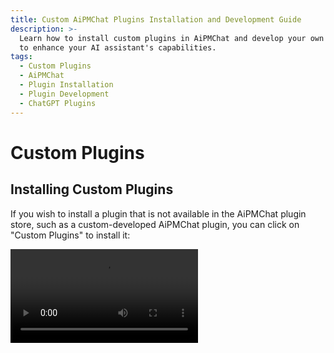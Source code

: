 ```yaml
---
title: Custom AiPMChat Plugins Installation and Development Guide
description: >-
  Learn how to install custom plugins in AiPMChat and develop your own plugins
  to enhance your AI assistant's capabilities.
tags:
  - Custom Plugins
  - AiPMChat
  - Plugin Installation
  - Plugin Development
  - ChatGPT Plugins
---
```


# Custom Plugins

## Installing Custom Plugins

If you wish to install a plugin that is not available in the AiPMChat plugin store, such as a custom-developed AiPMChat plugin, you can click on "Custom Plugins" to install it:

<Video src="https://github.com/aipmhub/aipm-chat/assets/28616219/034a328c-8465-4499-8f93-fdcdb03343cd" />

In addition, AiPMChat's plugin mechanism is compatible with ChatGPT plugins, so you can easily install corresponding ChatGPT plugins.

If you want to try installing custom plugins on your own, you can use the following links to try:

- `Custom AiPMPlugin` Mock Credit Card: [https://lobe-plugin-mock-credit-card.vercel.app/manifest.json](https://lobe-plugin-mock-credit-card.vercel.app/manifest.json)
- `ChatGPT Plugin` Access Links: [https://www.accesslinks.ai/.well-known/ai-plugin.json](https://www.accesslinks.ai/.well-known/ai-plugin.json)

<Cards rows={2}>
  <Image alt="Installing Custom Plugins S1" height={472} src="https://github.com/aipmhub/aipm-chat/assets/28616219/bb9cd00f-b20c-4d7b-9c60-b921d350e319" />

  <Image alt="Installing Custom Plugins S2" height={472} src="https://github.com/aipmhub/aipm-chat/assets/28616219/bdeb678e-6502-4667-86b1-504221ee7ded" />
</Cards>

## Developing Custom Plugins

If you wish to develop a AiPMChat plugin on your own, feel free to refer to the [Plugin Development Guide](/docs/usage/plugins/development) to expand the possibilities of your AI assistant!
